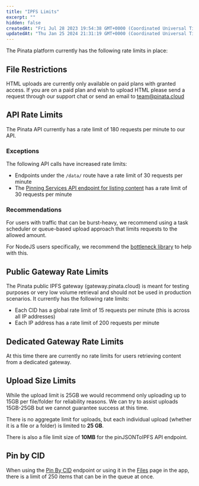 ```yaml
---
title: "IPFS Limits"
excerpt: ""
hidden: false
createdAt: "Fri Jul 28 2023 19:54:38 GMT+0000 (Coordinated Universal Time)"
updatedAt: "Thu Jan 25 2024 21:31:19 GMT+0000 (Coordinated Universal Time)"
---
```

The Pinata platform currently has the following rate limits in place:

## File Restrictions

HTML uploads are currently only available on paid plans with granted access. If you are on a paid plan and wish to upload HTML please send a request through our support chat or send an email to [team@pinata.cloud](mailto:team@pinata.cloud)

## API Rate Limits

The Pinata API currently has a rate limit of 180 requests per minute to our API.

### Exceptions

The following API calls have increased rate limits:

- Endpoints under the `/data/` route have a rate limit of 30 requests per minute
- The [Pinning Services API endpoint for listing content](https://ipfs.github.io/pinning-services-api-spec/#tag/pins/paths/~1pins/get) has a rate limit of 30 requests per minute

### Recommendations

For users with traffic that can be burst-heavy, we recommend using a task scheduler or queue-based upload approach that limits requests to the allowed amount.

For NodeJS users specifically, we recommend the [bottleneck library](https://www.npmjs.com/package/bottleneck) to help with this.

## Public Gateway Rate Limits

The Pinata public IPFS gateway (gateway.pinata.cloud) is meant for testing purposes or very low volume retrieval and should not be used in production scenarios. It currently has the following rate limits:

- Each CID has a global rate limit of 15 requests per minute (this is across all IP addresses)
- Each IP address has a rate limit of 200 requests per minute

## Dedicated Gateway Rate Limits

At this time there are currently no rate limits for users retrieving content from a dedicated gateway.

## Upload Size Limits

<Warning>While the upload limit is 25GB we would recommend only uploading up to 15GB per file/folder for reliability reasons. We can try to assist uploads 15GB-25GB but we cannot guarantee success at this time.</Warning>

There is no aggregate limit for uploads, but each individual upload (whether it is a file or a folder) is limited to **25 GB**.

There is also a file limit size of **10MB** for the pinJSONToIPFS API endpoint.

## Pin by CID

When using the [Pin By CID](/api-reference/endpoint/pin-by-cid) endpoint or using it in the [Files](/pinning/pinning-files) page in the app, there is a limit of 250 items that can be in the queue at once.
